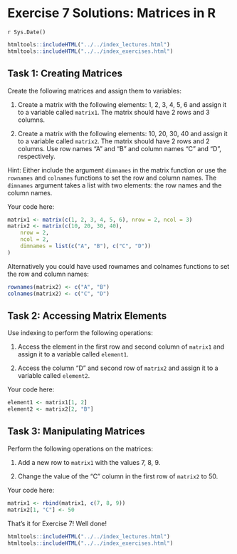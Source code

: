 # Exercise 7 Solutions: Matrices in R
`r Sys.Date()`

```r
htmltools::includeHTML("../../index_lectures.html")
htmltools::includeHTML("../../index_exercises.html")
```



## Task 1: Creating Matrices

Create the following matrices and assign them to variables:

1. Create a matrix with the following elements: 1, 2, 3, 4, 5, 6 and assign
   it to a variable called `matrix1`. The matrix should have 2 rows and 3
   columns.

2. Create a matrix with the following elements: 10, 20, 30, 40 and assign it
   to a variable called `matrix2`. The matrix should have 2 rows and 2
   columns. Use row names "A" and "B" and column names "C" and "D",
   respectively.

Hint: Either include the argument `dimnames` in the matrix function or use
the `rownames` and `colnames` functions to set the row and column names.
The `dimnames` argument takes a list with two elements: the row names and the
column names.

Your code here:

```r
matrix1 <- matrix(c(1, 2, 3, 4, 5, 6), nrow = 2, ncol = 3)
matrix2 <- matrix(c(10, 20, 30, 40),
    nrow = 2,
    ncol = 2,
    dimnames = list(c("A", "B"), c("C", "D"))
)
```

Alternatively you could have used rownames and colnames functions to set the
row and column names:

```r
rownames(matrix2) <- c("A", "B")
colnames(matrix2) <- c("C", "D")
```


## Task 2: Accessing Matrix Elements

Use indexing to perform the following operations:

1. Access the element in the first row and second column of `matrix1` and
   assign it to a variable called `element1`.

2. Access the column "D" and second row of `matrix2` and assign it to a
   variable called `element2`.

Your code here:

```r
element1 <- matrix1[1, 2]
element2 <- matrix2[2, "B"]
```

## Task 3: Manipulating Matrices

Perform the following operations on the matrices:

1. Add a new row to `matrix1` with the values 7, 8, 9.

2. Change the value of the "C" column in the first row of `matrix2` to 50.

Your code here:

```r
matrix1 <- rbind(matrix1, c(7, 8, 9))
matrix2[1, "C"] <- 50
```

That's it for Exercise 7! Well done!


```r
htmltools::includeHTML("../../index_lectures.html")
htmltools::includeHTML("../../index_exercises.html")
```

